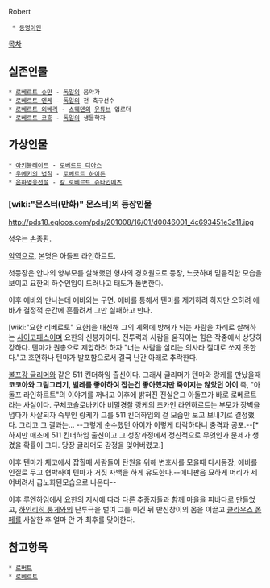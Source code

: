 Robert

  * [[동명이인]]

[[목차]]
== 실존인물 ==
 * [[로베르트 슈만]] - [[독일]]의 음악가
 * [[로베르트 엔케]] - [[독일]]의 전 축구선수
 * [[Robbaz|로베르트 외베리]] - [[스웨덴]]의 [[유튜브]] 업로더
 * [[로베르트 코흐]] - [[독일]]의 생물학자

== 가상인물 ==
 * [[아키블레이드]] - [[로베르트 디아스]]
 * [[우에키의 법칙]] - [[로베르트 하이든]]
 * [[은하영웅전설]] - [[칼 로베르트 슈타인메츠]] 

=== [wiki:"몬스터(만화)" 몬스터]의 등장인물 ===


http://pds18.egloos.com/pds/201008/16/01/d0046001_4c693451e3a11.jpg

성우는 [[손종환]].

[[악역]]으로, 본명은 아돌프 라인하르트.

첫등장은 안나의 양부모를 살해했던 형사의 경호원으로 등장, 느긋하며 믿음직한 모습을 보이고 요한의 하수인임이 드러나고 태도가 돌변한다.

이후 에바와 만나는데 에바와는 구면. 에바를 통해서 텐마를 제거하려 하지만 오히려 에바가 결정적 순간에 흔들려서 그만 실패하고 만다.

[wiki:"요한 리베르토" 요한]을 대신해 그의 계획에 방해가 되는 사람을 차례로 살해하는 [[사이코패스]]이며 요한의 신봉자이다. 전투력과 사람을 움직이는 힘은 작중에서 상당히 강하다. 텐마가 권총으로 제압하려 하자 "너는 사람을 살리는 의사라 절대로 쏘지 못한다."고 호언하나 텐마가 발포함으로서 결국 난간 아래로 추락한다. 

[[볼프강 글리머]]와 같은 511 킨더하임 출신이다. 그래서 글리머가 텐마와 랑케를 만났을때 '''코코아와 그림그리기, 벌레를 좋아하여 잡는건 좋아했지만 죽이지는 않았던 아이''' 즉, "아돌프 라인하르트"의 이야기를 꺼내고 이후에 밝혀진 진실은그 아돌프가 바로 로베르트라는 사실이다. 구체코슬로바키아 비밀경찰 랑케의 조카인 라인하르트는 부모가 장벽을 넘다가 사살되자 숙부인 랑케가 그를 511 킨더하임의 겉 모습만 보고 보내기로 결정했다. 그리고 그 결과는... --그렇게 순수했던 아이가 이렇게 타락하다니 충격과 공포.--[* 하지만 애초에 511 킨더하임 출신이고 그 성장과정에서 정신적으로 무엇인가 문제가 생겼을 확률이 크다. 당장 글리머도 감정을 잊어버렸고.]

이후 텐마가 체코에서 잡힐때 사람들이 탄원을 위해 변호사를 모을때 다시등장, 에바를 인질로 두고 협박하여 텐마가 거짓 자백을 하게 유도한다.--애니판음 묘하게 머리가 세어버려서 급노화된모습으로 나온다-- 

이후 루엔하임에서 요한의 지시에 따라 다른 추종자들과 함께 마을을 피바다로 만들었고, [[하인리히 룽게]]와의 난투극을 벌여 그를 이긴 뒤 만신창이의 몸을 이끌고 [[클라우스 폽페]]를 사살한 후 얼마 안 가 최후를 맞이한다.

== 참고항목 ==
 * [[로버트]]
 * [[로베르토]]
